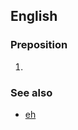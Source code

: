 ==English==
===Preposition===
#{{context|Canada}} {{alternative form of|about}}

===See also===
* [[eh]]